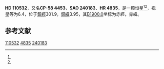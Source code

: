{{Starbox begin
| name = HD 110532
}}
{{Starbox observe
| epoch = [[J2000.0|J2000.0]]
| constell = {{星座名待查}}<ref name=SIMBAD>{{cite web
 | url=http://simbad.u-strasbg.fr/simbad/sim-id?Ident=HR+4835
 | title=Pulsating variable Star
 | publisher=Centre de Données astronomiques de Strasbourg
 | work=SIMBAD
 | accessdate=2012-07-13
 | archive-date=2016-03-17
 | archive-url=https://web.archive.org/web/20160317061224/http://simbad.u-strasbg.fr/simbad/sim-id?Ident=HR+4835
 | dead-url=no
 }}</ref><ref name=DATA>{{cite web
 | url=http://vizier.u-strasbg.fr/viz-bin/VizieR-5?-out.add=.&-source=5050&-corr=PK=HR&-out.max=9999&HR=4835
 | title=VizieR Detailed Page
 | accessdate=2012-07-13
 | archive-date=2016-03-04
 | archive-url=https://web.archive.org/web/20160304233521/http://vizier.u-strasbg.fr/viz-bin/VizieR-5?-out.add=.&-source=5050&-corr=PK=HR&-out.max=9999&HR=4835
 | dead-url=no
 }}</ref>
| 星官 = 
| ra = {{RA|12|43|28.2}}<ref name=SIMBAD /><ref name=DATA />
| dec = {{DEC|-58|54|11}}<ref name=SIMBAD /><ref name=DATA />
| appmag_v = 6.4<ref name=SIMBAD /><ref name=DATA />
}}
{{Starbox character
| class = K0-1III<ref name=SIMBAD /><ref name=DATA />
| b-v = 1.09<ref name=SIMBAD /><ref name=DATA />
| u-b = 1<ref name=SIMBAD /><ref name=DATA />
| r-i = <ref name=SIMBAD /><ref name=DATA />
| variable = 
}}
{{Starbox astrometry
| radial_v = 1
| prop_mo_ra = 17
| parallax = 
| p_error = 
}}
{{Starbox catalog
| names =CP-58 4453，[[SAO星表|SAO]] 240183，[[HD星表|HD]] 110532，[[HR星表|HR]] 4835}}
{{Starbox reference |Simbad=HR+4835}}
{{Starbox end}}

'''HD 110532'''，又名'''CP-58 4453'''，'''SAO 240183'''、'''HR 4835'''，是一颗恒星<ref name=SIMBAD /><ref name=DATA />，视星等为6.4，位于[[銀道座標系|銀經]]301.9，[[銀道座標系|銀緯]]3.95，其[[B1900.0|B1900.0]]坐标为赤經{{RA|12|37|43.2}}，赤緯{{DEC|-58|3.95|17}}。

== 参考文献 ==
{{reflist}}

{{star-stub}}

[[Category:HD和HDE天體|110532]]
[[Category:HR天體|4835]]
[[Category:SAO天體|240183]]